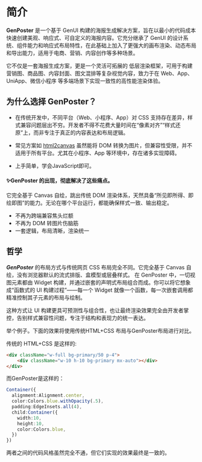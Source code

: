 
# 简介

**GenPoster** 是一个基于 GenUI 构建的海报生成解决方案，旨在以最小的代码成本快速创建美观、响应式、可自定义的海报内容。它充分继承了 GenUI 的设计系统、组件能力和响应式布局特性，在此基础上加入了更强大的画布渲染、动态布局和导出能力，适用于电商、营销、内容创作等多种场景。


它不仅是一套海报生成方案，更是一个灵活可拓展的 低层渲染框架，可用于构建营销图、商品图、内容封面、图文混排等复杂视觉内容，致力于在 Web、App、UniApp、微信小程序 等多端场景下实现一致性的高性能渲染体验。


## 为什么选择 GenPoster？

- 在传统开发中，不同平台（Web、小程序、App）对 CSS 支持存在差异，样式兼容问题层出不穷。开发者不得不花费大量时间在“像素对齐”“样式还原”上，而非专注于真正的内容表达和布局逻辑。

- 常见方案如  <a className="underline text-primary" href="https://www.npmjs.com/package/html2canvas">html2canvas</a> 虽然能将 DOM 转换为图片，但兼容性受限，并不适用于所有平台。尤其在小程序、App 等环境中，存在诸多实现障碍。

- 上手简单，学会JavaScript即可。


#### ✨GenPoster 的出现，彻底解决了这些痛点。

它完全基于 Canvas 自绘，跳出传统 DOM 渲染体系，天然具备“所见即所得、即绘即图”的能力。无论在哪个平台运行，都能确保样式一致、输出稳定。

- 不再为跨端兼容焦头烂额
- 不再为 DOM 转图片伤脑筋
- 一套逻辑，布局清晰，渲染统一

## 哲学


***GenPoster*** 的布局方式与传统网页 CSS 布局完全不同。它完全基于 Canvas 自绘，没有浏览器默认的流式排版、盒模型或层叠样式。
在 GenPoster 中，一切视图元素都由 Widget 构建，并通过嵌套的声明式布局组合而成。你可以将它想象成“函数式的 UI 构建过程”——每一个 Widget 就像一个函数，每一次嵌套调用都精准控制其子元素的布局与绘制。

这种方式让 UI 构建更具可预测性与组合性，也让最终渲染效果完全由开发者掌控，告别样式兼容性问题，专注于结构和表现力的统一表达。

举个例子。下面的效果将使用传统HTML+CSS 布局与GenPoster布局进行对比。

<div className="w-full bg-primary/50 p-4 mt-4">
    <div className="w-10 h-10 bg-primary mx-auto"></div>
</div>


传统的 HTML+CSS 是这样的:
``` html
<div className="w-full bg-primary/50 p-4">
    <div className="w-10 h-10 bg-primary mx-auto"></div>
</div>
```

而GenPoster是这样的：
``` typescript
Container({
  alignment:Alignment.center,
  color:Colors.blue.withOpacity(.5),
  padding:EdgeInsets.all(4),
  child:Container({
    width:10,
    height:10,
    color:Colors.blue,
  })
})
```


两者之间的代码风格虽然完全不通，但它们实现的效果最终是一致的。